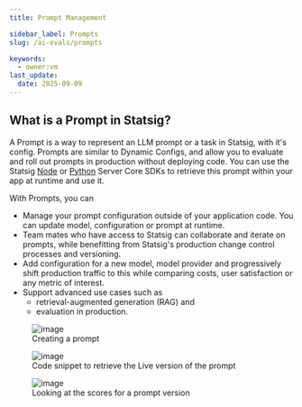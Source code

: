 ```yaml
---
title: Prompt Management

sidebar_label: Prompts
slug: /ai-evals/prompts

keywords:
  - owner:vm
last_update:
  date: 2025-09-09
---
```



## What is a Prompt in Statsig?
A Prompt is a way to represent an LLM prompt or a task in Statsig, with it's config. Prompts are similar to Dynamic Configs, and allow you to evaluate and roll out prompts in production without deploying code. You can use the Statsig [Node](/server-core/node-core#getting-a-prompt) or [Python](/server-core/python-core/#getting-a-prompt) Server Core SDKs to retrieve this prompt within your app at runtime and use it. 

With Prompts, you can 
- Manage your prompt configuration outside of your application code. You can update model, configuration or prompt at runtime. 
- Team mates who have access to Statsig can collaborate and iterate on prompts, while benefitting from Statsig's production change control processes and versioning. 
- Add configuration for a new model, model provider and progressively shift production traffic to this while comparing costs, user satisfaction or any metric of interest. 
- Support advanced use cases such as
   - retrieval-augmented generation (RAG) and
   - evaluation in production.
<figure>
<img alt="image" src="https://github.com/user-attachments/assets/77256d12-0d3f-4caa-8fa7-3719517af4eb" />
<figcaption>Creating a prompt</figcaption>
</figure>

<figure>
<img alt="image" src="https://github.com/user-attachments/assets/66e3b7f6-4613-4d7c-84c7-0fd84f890a29" />
<figcaption>Code snippet to retrieve the Live version of the prompt</figcaption>
</figure>

<figure>
<img alt="image" src="https://github.com/user-attachments/assets/546c4974-b01d-4d13-85a1-4f2a6bfbb6c1" />
<figcaption>Looking at the scores for a prompt version</figcaption>
</figure>
